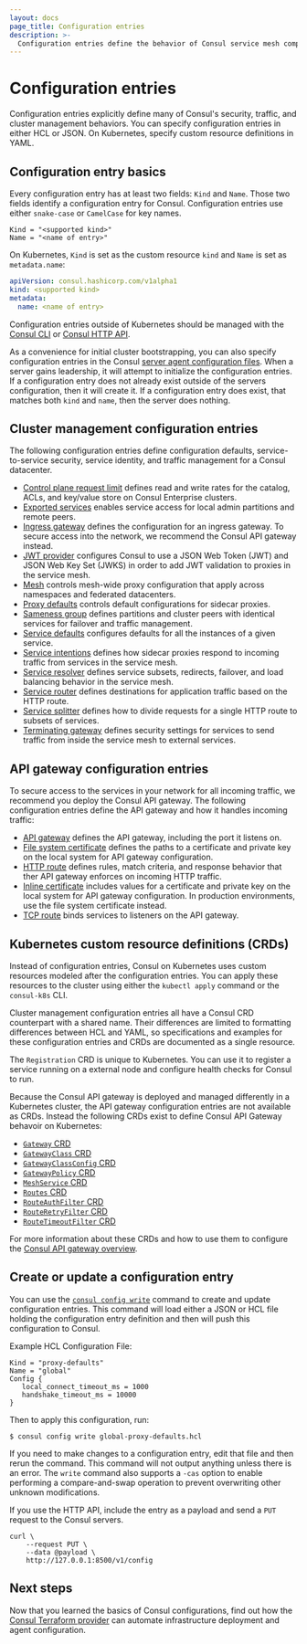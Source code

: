```yaml
---
layout: docs
page_title: Configuration entries
description: >-
  Configuration entries define the behavior of Consul service mesh components. Learn how to use the `consul config` command to create, manage, and delete configuration entries.
---
```


# Configuration entries

Configuration entries explicitly define many of Consul's security, traffic, and cluster management behaviors. You can specify configuration entries in either HCL or JSON. On Kubernetes, specify custom resource definitions in YAML.

## Configuration entry basics

Every configuration entry has at least two fields: `Kind` and `Name`. Those two fields identify a configuration entry for Consul. Configuration entries use either `snake-case` or `CamelCase` for key names.

<CodeBlockConfig heading="Bare metal and VMs">

```hcl
Kind = "<supported kind>"
Name = "<name of entry>"
```

</CodeBlockConfig>

On Kubernetes, `Kind` is set as the custom resource `kind` and `Name` is set
as `metadata.name`:

<CodeBlockConfig heading="Kubernetes">

```yaml
apiVersion: consul.hashicorp.com/v1alpha1
kind: <supported kind>
metadata:
  name: <name of entry>
```

</CodeBlockConfig>

Configuration entries outside of Kubernetes should be managed with the [Consul CLI](/consul/commands/config) or [Consul HTTP API](/consul/api-docs/config). 

As a convenience for initial cluster bootstrapping, you can also specify configuration entries in the Consul [server agent configuration files](/consul/docs/reference/agent/configuration-file#config_entries_bootstrap). When a server gains leadership, it will attempt to initialize the configuration entries. If a configuration entry does not already exist outside of the servers configuration, then it will create it. If a configuration entry does exist, that matches both `kind` and `name`, then the server does nothing.

## Cluster management configuration entries

The following configuration entries define configuration defaults, service-to-service security, service identity, and traffic management for a Consul datacenter.

- [Control plane request limit](/consul/docs/reference/config-entry/control-plane-request-limit) defines read and write rates for the catalog, ACLs, and key/value store on Consul Enterprise clusters.
- [Exported services](/consul/docs/reference/config-entry/exported-services) enables service access for local admin partitions and remote peers.
- [Ingress gateway](/consul/docs/reference/config-entry/ingress-gateway) defines the configuration for an ingress gateway. To secure access into the network, we recommend the Consul API gateway instead.
- [JWT provider](/consul/docs/reference/config-entry/) configures Consul to use a JSON Web Token (JWT) and JSON Web Key Set (JWKS) in order to add JWT validation to proxies in the service mesh.
- [Mesh](/consul/docs/reference/config-entry/mesh) controls mesh-wide proxy configuration that apply across namespaces and federated datacenters.
- [Proxy defaults](/consul/docs/reference/config-entry/proxy-defaults) controls default configurations for sidecar proxies.
- [Sameness group](/consul/docs/reference/config-entry/sameness-group) defines partitions and cluster peers with identical services for failover and traffic management.
- [Service defaults](/consul/docs/reference/config-entry/service-defaults) configures defaults for all the instances of a given service.
- [Service intentions](/consul/docs/reference/config-entry/service-intentions) defines how sidecar proxies respond to incoming traffic from services in the service mesh.
- [Service resolver](/consul/docs/reference/config-entry/service-resolver) defines service subsets, redirects, failover, and load balancing behavior in the service mesh.
- [Service router](/consul/docs/reference/config-entry/service-router) defines destinations for application traffic based on the HTTP route.
- [Service splitter](/consul/docs/reference/config-entry/service-splitter) defines how to divide requests for a single HTTP route to subsets of services.
- [Terminating gateway](/consul/docs/reference/config-entry/terminating-gateway) defines security settings for services to send traffic from inside the service mesh to external services.

## API gateway configuration entries

To secure access to the services in your network for all incoming traffic, we recommend you deploy the Consul API gateway. The following configuration entries define the API gateway and how it handles incoming traffic:

- [API gateway](/consul/docs/reference/config-entry/api-gateway) defines the API gateway, including the port it listens on.
- [File system certificate](/consul/docs/reference/config-entry/file-system-certificate) defines the paths to a certificate and private key on the local system for API gateway configuration.
- [HTTP route](/consul/docs/reference/config-entry/http-route) defines rules, match criteria, and response behavior that ther API gateway enforces on incoming HTTP traffic.
- [Inline certificate](/consul/docs/reference/config-entry/inline-certificate) includes values for a certificate and private key on the local system for API gateway configuration. In production environments, use the file system certificate instead.
- [TCP route](/consul/docs/reference/config-entry/tcp-route) binds services to listeners on the API gateway.

## Kubernetes custom resource definitions (CRDs)

Instead of configuration entries, Consul on Kubernetes uses custom resources modeled after the configuration entries. You can apply these resources to the cluster using either the `kubectl apply` command or the `consul-k8s` CLI.

Cluster management configuration entries all have a Consul CRD counterpart with a shared name. Their differences are limited to formatting differences between HCL and YAML, so specifications and examples for these configuration entries and CRDs are documented as a single resource.

The `Registration` CRD is unique to Kubernetes. You can use it to register a service running on a external node and configure health checks for Consul to run.

Because the Consul API gateway is deployed and managed differently in a Kubernetes cluster, the API gateway configuration entries are not available as CRDs. Instead the following CRDs exist to define Consul API Gateway behavoir on Kubernetes:

- [`Gateway` CRD](/consul/docs/reference/k8s/api-gateway/gateway)
- [`GatewayClass` CRD](/consul/docs/reference/k8s/api-gateway/gatewayclass)
- [`GatewayClassConfig` CRD](/consul/docs/reference/k8s/api-gateway/gatewayclassconfig)
- [`GatewayPolicy` CRD](/consul/docs/reference/k8s/api-gateway/gatewaypolicy)
- [`MeshService` CRD](/consul/docs/reference/k8s/api-gateway/meshservice)
- [`Routes` CRD](/consul/docs/reference/k8s/api-gateway/routes)
- [`RouteAuthFilter` CRD](/consul/docs/reference/k8s/api-gateway/routeauthfilter)
- [`RouteRetryFilter` CRD](/consul/docs/reference/k8s/api-gateway/routeretryfilter)
- [`RouteTimeoutFilter` CRD](/consul/docs/reference/k8s/api-gateway/routetimeoutfilter)

For more information about these CRDs and how to use them to configure the [Consul API gateway overview](/consul/docs/north-south/api-gateway).

## Create or update a configuration entry

You can use the [`consul config write`](/consul/commands/config/write) command to
create and update configuration entries. This command will load either a JSON or
HCL file holding the configuration entry definition and then will push this
configuration to Consul.

Example HCL Configuration File:

<CodeBlockConfig filename="global-proxy-defaults.hcl">

```hcl
Kind = "proxy-defaults"
Name = "global"
Config {
   local_connect_timeout_ms = 1000
   handshake_timeout_ms = 10000
}
```

</CodeBlockConfig>

Then to apply this configuration, run:

```shell-session
$ consul config write global-proxy-defaults.hcl
```

If you need to make changes to a configuration entry, edit that file and
then rerun the command. This command will not output anything unless there is an
error. The `write` command also supports a
`-cas` option to enable performing a compare-and-swap operation to prevent
overwriting other unknown modifications.

If you use the HTTP API, include the entry as a payload and send a `PUT` request to the Consul servers.

```shell-session
curl \
    --request PUT \
    --data @payload \
    http://127.0.0.1:8500/v1/config
```

## Next steps

Now that you learned the basics of Consul configurations, find out how the [Consul Terraform provider](/consul/docs/fundamentals/tf) can automate infrastructure deployment and agent configuration.
